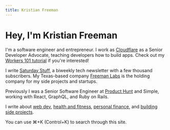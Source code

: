 ```yaml
---
title: Kristian Freeman
---
```


# Hey, I'm Kristian Freeman

I'm a software engineer and entrepreneur. I work as [Cloudflare](https://cloudflare.com) as a Senior Developer Advocate, teaching developers how to build apps. Check out my [Workers 101 tutorial](https://www.youtube.com/watch?v=H7Qe96fqg1M) if you're interested!

I write [Saturday Stuff](https://www.saturdaystuff.com), a biweekly tech newsletter with a few thousand subscribers. My Texas-based company [Freeman Labs](https://freemanlabstx.com) is the holding company for my side projects and startups.

Previously I was a Senior Software Engineer at [Product Hunt](https://producthunt.com) and Simple, working with React, GraphQL, and Ruby on Rails.

I write about [web dev](/tags/webdev), [health and fitness](/tags/health), [personal finance](/tags/finance), and [building side projects](/tags/projects). 

You can use ⌘+K (Control+K) to search through this site.
